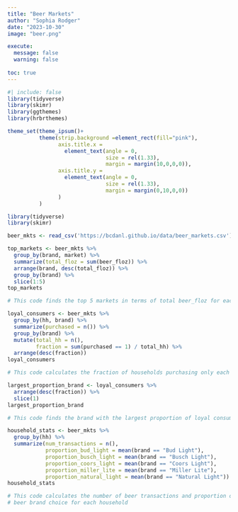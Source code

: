 ```yaml
---
title: "Beer Markets"
author: "Sophia Rodger"
date: "2023-10-30"
image: "beer.png"

execute:
  message: false
  warning: false
  
toc: true
---
```


```r
#| include: false
library(tidyverse)
library(skimr)
library(ggthemes)
library(hrbrthemes)

theme_set(theme_ipsum()+
          theme(strip.background =element_rect(fill="pink"),
                axis.title.x = 
                  element_text(angle = 0,
                               size = rel(1.33),
                               margin = margin(10,0,0,0)),
                axis.title.y = 
                  element_text(angle = 0,
                               size = rel(1.33),
                               margin = margin(0,10,0,0))
                )
          )
```

```r
library(tidyverse)
library(skimr)

beer_mkts <- read_csv('https://bcdanl.github.io/data/beer_markets.csv')
```

```r

top_markets <- beer_mkts %>%
  group_by(brand, market) %>%
  summarize(total_floz = sum(beer_floz)) %>%
  arrange(brand, desc(total_floz)) %>%
  group_by(brand) %>%
  slice(1:5)
top_markets

# This code finds the top 5 markets in terms of total beer_floz for each beer brand
```


```r
loyal_consumers <- beer_mkts %>%
  group_by(hh, brand) %>%
  summarize(purchased = n()) %>%
  group_by(brand) %>%
  mutate(total_hh = n(),
         fraction = sum(purchased == 1) / total_hh) %>%
  arrange(desc(fraction))
loyal_consumers

# This code calculates the fraction of households purchasing only each beer brand

largest_proportion_brand <- loyal_consumers %>%
  arrange(desc(fraction)) %>%
  slice(1)
largest_proportion_brand

# This code finds the brand with the largest proportion of loyal consumers
```

```r

household_stats <- beer_mkts %>%
  group_by(hh) %>%
  summarize(num_transactions = n(),
            proportion_bud_light = mean(brand == "Bud Light"),
            proportion_busch_light = mean(brand == "Busch Light"),
            proportion_coors_light = mean(brand == "Coors Light"),
            proportion_miller_lite = mean(brand == "Miller Lite"),
            proportion_natural_light = mean(brand == "Natural Light"))
household_stats

# This code calculates the number of beer transactions and proportion of each 
# beer brand choice for each household
```


